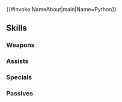 {{#invoke:NameAbout|main|Name=Python}}{{HeroPage Tabs}}
{{Hero Infobox
|Name=Python
|Title=Apathetic Archer
|WeaponType=Green Bow
|Origin=Fire Emblem Echoes: Shadows of Valentia
|Gender=Male
|MoveType=Cavalry
|actorJP=川田紳司
|actorEN=Doug Erholtz
|artist=須田彩加
|additionDate=October 21, 2019
|releaseDate=October 21, 2019
|randomStartTime=2019-11-21T07:00:00Z
|poolDate=November 7, 2019
|poolRarities=3,4
|TagID=パイソン
|InternalID=436
|Properties=demoted_202004
|cv1=2
|cv2=100900
|description=An archer with the Deliverance. His nonchalant exterior belies a serious character that cares deeply for his allies. Appears in Fire Emblem Echoes: Shadows of Valentia.
}}
{{Stats Page
|Lv1HP=19|Lv1ATK=6|Lv1SPD=7|Lv1DEF=7|Lv1RES=5
|GRHP=45|GRATK=60|GRSPD=65|GRDEF=55|GRRES=35
}}
==Skills==
===Weapons===
{{Weapons Table
|weapon1=Iron Bow
|weapon1Default=1
|weapon1Unlock=1
|weapon2=Steel Bow
|weapon2Default=3
|weapon2Unlock=3
|weapon3=Short Bow
|weapon3Default=4
|weapon3Unlock=3
|weapon4=Short Bow+
|weapon4Default=5
|weapon4Unlock=5
|weapon5=Snide Bow
|weapon5Default=
|weapon5Unlock=5
}}
===Assists===
{{Assists Table
}}
===Specials===
{{Specials Table
|special1=New Moon
|special1Default=4
|special1Unlock=3
|special2=Moonbow
|special2Default=
|special2Unlock=4
}}
===Passives===
{{Passives Table
|passiveA1=Darting Blow 1
|passiveA2=Steady Blow 1
|passiveA3=Steady Blow 2
|passiveA1Unlock=3
|passiveA2Unlock=4
|passiveA3Unlock=5
|passiveB1=B Tomebreaker 1
|passiveB2=B Tomebreaker 2
|passiveB3=B Tomebreaker 3
|passiveB1Unlock=1
|passiveB2Unlock=2
|passiveB3Unlock=4
}}
{{Heroes Navbox}}